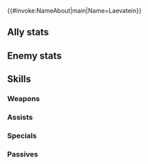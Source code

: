 {{#invoke:NameAbout|main|Name=Laevatein}}{{HeroPage Tabs}}
{{Hero Infobox
|Name=Laevatein
|Title=Searing Steel
|Origin=Fire Emblem Heroes
|Gender=Female
|WeaponType=Red Sword
|MoveType=Infantry
|actorEN=Sarah Williams
|resplendentActorEN=Kugimiya Rie
|noRespActorEN=1
|actorJP=釘宮理恵
|artist=前嶋重機
|resplendentArtist=チーコ
|additionDate=September 14, 2018
|releaseDate=September 21, 2018
|poolDate=October 23, 2018
|randomStartTime=2018-10-21T07:00:00Z
|poolRarities=5
|Person=Laevatein
|TagID=レーヴァテイン
|InternalID=294
|EnemyInternalID=34
|cv1=0
|cv2=300300
|description=The second princess of Múspell, the Kingdom of Flame. She sees herself and the blade she wields as one and the same, and keeps her emotions in check.
|Properties=specRate_202108,resplendent,nifl
|resplendentStartTime=2025-08-25T07:00:00Z
|resplendentEndTime=2025-09-10T06:59:59Z
}}
==Ally stats==
{{Stats Page|noheader=1
|Lv1HP=17|Lv1ATK=11|Lv1SPD=7|Lv1DEF=8|Lv1RES=5
|GRHP=50|GRATK=60|GRSPD=55|GRDEF=60|GRRES=40
}}
==Enemy stats==
{{Stats Page/Generic|noheader=1
|Lv1HP=19|Lv1ATK=10|Lv1SPD=7|Lv1DEF=9|Lv1RES=6
|GRHP=55|GRATK=60|GRSPD=55|GRDEF=60|GRRES=45
}}
==Skills==
===Weapons===
{{Weapons Table
|weapon1=Iron Sword
|weapon1Default=1
|weapon1Unlock=1
|weapon2=Steel Sword
|weapon2Default=3
|weapon2Unlock=2
|weapon3=Silver Sword
|weapon3Default=4
|weapon3Unlock=3
|weapon4=Laevatein (weapon)
|weapon4Default=5
|weapon4Unlock=5
|hasEnemy=1
}}

===Assists===
{{Assists Table
|assist1=Swap
|assist1Default=4
|assist1Unlock=3
}}
===Specials===
{{Specials Table}}
===Passives===
{{Passives Table
|passiveA1=Fury 1
|passiveA2=Fury 2
|passiveA3=Fury 3
|passiveA1Unlock=1
|passiveA2Unlock=2
|passiveA3Unlock=4
|passiveB1=Atk/Def Link 1
|passiveB2=Atk/Def Link 2
|passiveB3=Atk/Def Link 3
|passiveB1Unlock=3
|passiveB2Unlock=4
|passiveB3Unlock=5
|passiveC1=Odd Spd Wave 1
|passiveC2=Odd Spd Wave 2
|passiveC3=Odd Spd Wave 3
|passiveC1Unlock=3
|passiveC2Unlock=4
|passiveC3Unlock=5
}}
{{Heroes Navbox}}
{{Enemies Navbox}}